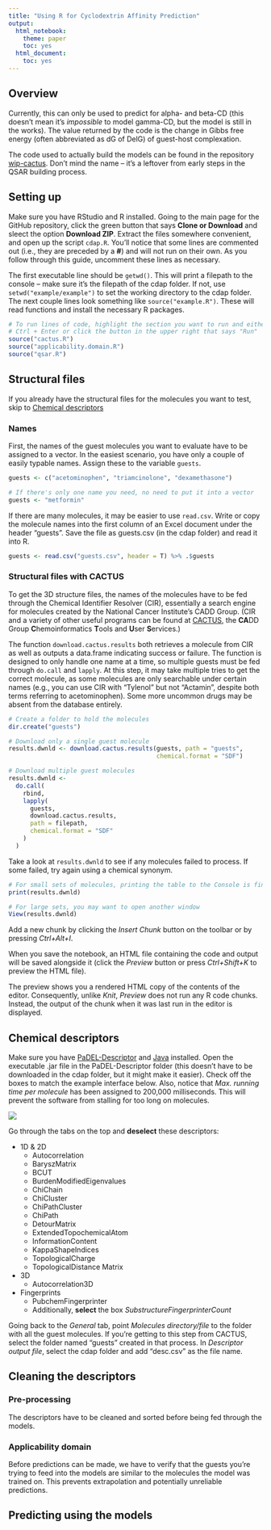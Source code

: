 ```yaml
---
title: "Using R for Cyclodextrin Affinity Prediction"
output: 
  html_notebook:
    theme: paper
    toc: yes
  html_document:
    toc: yes
---
```


## Overview

Currently, this can only be used to predict for alpha- and beta-CD (this doesn't mean it's *impossible* to model gamma-CD, but the model is still in the works). The value returned by the code is the change in Gibbs free energy (often abbreviated as dG of DelG) of guest-host complexation. 

The code used to actually build the models can be found in the repository [wip-cactus](https://github.com/awqx/wip-cactus). Don't mind the name -- it's a leftover from early steps in the QSAR building process. 

## Setting up

Make sure you have RStudio and R installed. Going to the main page for the GitHub repository, click the green button that says **Clone or Download** and sleect the option **Download ZIP**. Extract the files somewhere convenient, and open up the script `cdap.R`. You'll notice that some lines are commented out (i.e., they are preceded by a **#**) and will not run on their own. As you follow through this guide, uncomment these lines as necessary.

The first executable line should be `getwd()`. This will print a filepath to the console -- make sure it's the filepath of the cdap folder. If not, use `setwd("example/example")` to set the working directory to the cdap folder. The next couple lines look something like `source("example.R")`. These will read functions and install the necessary R packages. 

```r
# To run lines of code, highlight the section you want to run and either press
# Ctrl + Enter or click the button in the upper right that says "Run"
source("cactus.R")
source("applicability.domain.R")
source("qsar.R")

```

## Structural files

If you already have the structural files for the molecules you want to test, skip to [Chemical descriptors](#anchor)

### Names

First, the names of the guest molecules you want to evaluate have to be assigned to a vector. In the easiest scenario, you have only a couple of easily typable names. Assign these to the variable `guests`.

```r
guests <- c("acetominophen", "triamcinolone", "dexamethasone")

# If there's only one name you need, no need to put it into a vector
guests <- "metformin"
```

If there are many molecules, it may be easier to use `read.csv`. Write or copy the molecule names into the first column of an Excel document under the header "guests". Save the file as guests.csv (in the cdap folder) and read it into R.

```r
guests <- read.csv("guests.csv", header = T) %>% .$guests

```

### Structural files with CACTUS

To get the 3D structure files, the names of the molecules have to be fed through the Chemical Identifier Resolver (CIR), essentially a search engine for molecules created by the National Cancer Institute's CADD Group. (CIR and a variety of other useful programs can be found at [CACTUS](https://cactus.nci.nih.gov/), the **CA**DD Group **C**hemoinformatics **T**ools and **U**ser **S**ervices.) 

The function `download.cactus.results` both retrieves a molecule from CIR as well as outputs a data.frame indicating success or failure. The function is designed to only handle one name at a time, so multiple guests must be fed through `do.call` and `lapply`. At this step, it may take multiple tries to get the correct molecule, as some molecules are only searchable under certain names (e.g., you can use CIR with "Tylenol" but not "Actamin", despite both terms referring to acetominophen). Some more uncommon drugs may be absent from the database entirely. 

```r
# Create a folder to hold the molecules
dir.create("guests")

# Download only a single guest molecule
results.dwnld <- download.cactus.results(guests, path = "guests", 
                                         chemical.format = "SDF")

# Download multiple guest molecules
results.dwnld <-
  do.call(
    rbind,
    lapply(
      guests,
      download.cactus.results,
      path = filepath,
      chemical.format = "SDF"
    )
  ) 

```

Take a look at `results.dwnld` to see if any molecules failed to process. If some failed, try again using a chemical synonym. 

```r
# For small sets of molecules, printing the table to the Console is fine
print(results.dwnld)

# For large sets, you may want to open another window
View(results.dwnld)

```


Add a new chunk by clicking the *Insert Chunk* button on the toolbar or by pressing *Ctrl+Alt+I*.

When you save the notebook, an HTML file containing the code and output will be saved alongside it (click the *Preview* button or press *Ctrl+Shift+K* to preview the HTML file).

The preview shows you a rendered HTML copy of the contents of the editor. Consequently, unlike *Knit*, *Preview* does not run any R code chunks. Instead, the output of the chunk when it was last run in the editor is displayed.

## Chemical descriptors

Make sure you have [PaDEL-Descriptor](http://yapcwsoft.com/dd/padeldescriptor/) and [Java](https://www.java.com/en/download/help/index_installing.xml) installed. Open the executable .jar file in the PaDEL-Descriptor folder (this doesn't have to be downloaded in the cdap folder, but it might make it easier). Check off the boxes to match the example interface below. Also, notice that *Max. running time per molecule* has been assigned to 200,000 milliseconds. This will prevent the software from stalling for too long on molecules. 

![](examples/interface.png)

Go through the tabs on the top and **deselect** these descriptors:

* 1D & 2D
    - Autocorrelation
    - BaryszMatrix
    - BCUT
    - BurdenModifiedEigenvalues
    - ChiChain
    - ChiCluster
    - ChiPathCluster
    - ChiPath
    - DetourMatrix
    - ExtendedTopochemicalAtom
    - InformationContent
    - KappaShapeIndices
    - TopologicalCharge
    - TopologicalDistance Matrix
    
* 3D
    - Autocorrelation3D
    
* Fingerprints
    - PubchemFingerprinter
    - Additionally, **select** the box *SubstructureFingerprinterCount*

Going back to the *General* tab, point *Molecules directory/file* to the folder with all the guest molecules. If you're getting to this step from CACTUS, select the folder named "guests" created in that process. In *Descriptor output file*, select the cdap folder and add "desc.csv" as the file name. 

## Cleaning the descriptors

### Pre-processing

The descriptors have to be cleaned and sorted before being fed through the models. 

### Applicability domain

Before predictions can be made, we have to verify that the guests you're trying to feed into the models are similar to the molecules the model was trained on. This prevents extrapolation and potentially unreliable predictions.  

## Predicting using the models



